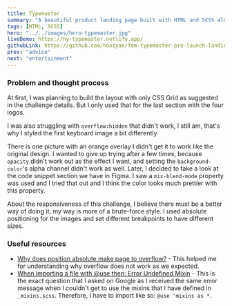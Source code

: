 ```yaml
---
title: Typemaster
summary: "A beautiful product landing page built with HTML and SCSS along with modern CSS practices."
tags: [HTML, SCSS]
hero: "../../images/hero-typemaster.jpg"
liveDemo: https://hy-typemaster.netlify.app/
githubLink: https://github.com/hooiyan/fem-typemaster-pre-launch-landing-page
prev: "advice"
next: "entertainment"
---
```


### Problem and thought process

At first, I was planning to build the layout with only CSS Grid as suggested in the challenge details. But I only used that for the last section with the four logos.

I was also struggling with `overflow:hidden` that didn't work, I still am, that's why I styled the first keyboard image a bit differently. 

There is one picture with an orange overlay I didn't get it to work like the original design. I wanted to give up trying after a few times, because `opacity` didn't work out as the effect I want, and setting the `background-color`'s alpha channel didn't work as well. Later, I decided to take a look at the code snippet section we have in Figma. I saw a `mix-blend-mode` property was used and I tried that out and I think the color looks much prettier with this property.

About the responsiveness of this challenge, I believe there must be a better way of doing it, my way is more of a brute-force style. I used absolute positioning for the images and set different breakpoints to have different sizes.

### Useful resources

- [Why does position absolute make page to overflow?](https://newbedev.com/why-does-position-absolute-make-page-to-overflow) - This helped me for understanding why overflow does not work as we expected.
- [When importing a file with @use then: Error Undefined Mixin](https://stackoverflow.com/questions/66365150/when-importing-a-file-with-use-then-error-undefined-mixin) - This is the exact question that I asked on Google as I received the same error message when I couldn't get to use the mixins that I have defined in `_mixins.scss`. Therefore, I have to import like so: `@use 'mixins as *`.
